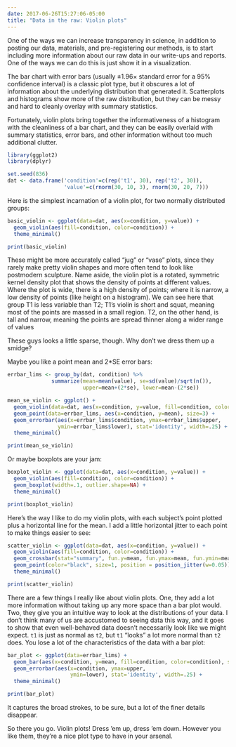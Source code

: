 ```yaml
---
date: 2017-06-26T15:27:06-05:00
title: "Data in the raw: Violin plots"
---
```


One of the ways we can increase transparency in science, in addition to posting our data, materials, and pre-registering our methods, is to start including more information about our raw data in our write-ups and reports. One of the ways we can do this is just show it in a visualization.

The bar chart with error bars (usually $\pm 1.96 \times$ standard error for a 95% confidence interval) is a classic plot type, but it obscures a lot of information about the underlying distribution that generated it. Scatterplots and histograms show more of the raw distribution, but they can be messy and hard to cleanly overlay with summary statistics.

Fortunately, violin plots bring together the informativeness of a histogram with the cleanliness of a bar chart, and they can be easily overlaid with summary statistics, error bars, and other information without too much additional clutter.

```r
library(ggplot2)
library(dplyr)

set.seed(836)
dat <- data.frame('condition'=c(rep('t1', 30), rep('t2', 30)), 
                  'value'=c(rnorm(30, 10, 3), rnorm(30, 20, 7)))
```

Here is the simplest incarnation of a violin plot, for two normally distributed groups:

```r
basic_violin <- ggplot(data=dat, aes(x=condition, y=value)) +
  geom_violin(aes(fill=condition, color=condition)) +
  theme_minimal()

print(basic_violin)
```

These might be more accurately called "jug" or "vase" plots, since they rarely make pretty violin shapes and more often tend to look like postmodern sculpture. Name aside, the violin plot is a rotated, symmetric kernel density plot that shows the density of points at different values. Where the plot is wide, there is a high density of points; where it is narrow, a low density of points (like height on a histogram). We can see here that group T1 is less variable than T2; T1's violin is short and squat, meaning most of the points are massed in a small region. T2, on the other hand, is tall and narrow, meaning the points are spread thinner along a wider range of values

These guys looks a little sparse, though. Why don't we dress them up a smidge?

Maybe you like a point mean and $2*$SE error bars:

```r
errbar_lims <- group_by(dat, condition) %>% 
              summarize(mean=mean(value), se=sd(value)/sqrt(n()), 
                        upper=mean+(2*se), lower=mean-(2*se))

mean_se_violin <- ggplot() +
  geom_violin(data=dat, aes(x=condition, y=value, fill=condition, color=condition)) +
  geom_point(data=errbar_lims, aes(x=condition, y=mean), size=3) +
  geom_errorbar(aes(x=errbar_lims$condition, ymax=errbar_lims$upper, 
                ymin=errbar_lims$lower), stat='identity', width=.25) +
  theme_minimal()

print(mean_se_violin)
```


Or maybe boxplots are your jam:

```r
boxplot_violin <- ggplot(data=dat, aes(x=condition, y=value)) +
  geom_violin(aes(fill=condition, color=condition)) +
  geom_boxplot(width=.1, outlier.shape=NA) +
  theme_minimal()

print(boxplot_violin)
```

Here's the way I like to do my violin plots, with each subject's point plotted plus a horizontal line for the mean. I add a little horizontal jitter to each point to make things easier to see:

```r
scatter_violin <- ggplot(data=dat, aes(x=condition, y=value)) +
  geom_violin(aes(fill=condition, color=condition)) +
  geom_crossbar(stat="summary", fun.y=mean, fun.ymax=mean, fun.ymin=mean, fatten=2, width=.5) +
  geom_point(color="black", size=1, position = position_jitter(w=0.05)) +
  theme_minimal()

print(scatter_violin)
```


There are a few things I really like about violin plots. One, they add a lot more information without taking up any more space than a bar plot would. Two, they give you an intuitive way to look at the distributions of your data. I don't think many of us are accustomed to seeing data this way, and it goes to show that even well-behaved data doesn't necessarily look like we might expect. `t1` is just as normal as `t2`, but `t1` "looks" a lot more normal than `t2` does. You lose a lot of the characteristics of the data with a bar plot:

```r
bar_plot <- ggplot(data=errbar_lims) +
  geom_bar(aes(x=condition, y=mean, fill=condition, color=condition), stat='identity', position='dodge') +
  geom_errorbar(aes(x=condition, ymax=upper, 
                    ymin=lower), stat='identity', width=.25) +
  theme_minimal()

print(bar_plot)
```

It captures the broad strokes, to be sure, but a lot of the finer details disappear.

So there you go. Violin plots! Dress 'em up, dress 'em down. However you like them, they're a nice plot type to have in your arsenal.